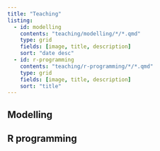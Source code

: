 ```yaml
---
title: "Teaching"
listing: 
  - id: modelling
    contents: "teaching/modelling/*/*.qmd"
    type: grid
    fields: [image, title, description]
    sort: "date desc"
  - id: r-programming
    contents: "teaching/r-programming/*/*.qmd"
    type: grid
    fields: [image, title, description]
    sort: "title"
---
```


## Modelling

:::{#modelling}
:::

## R programming

:::{#r-programming}
:::
